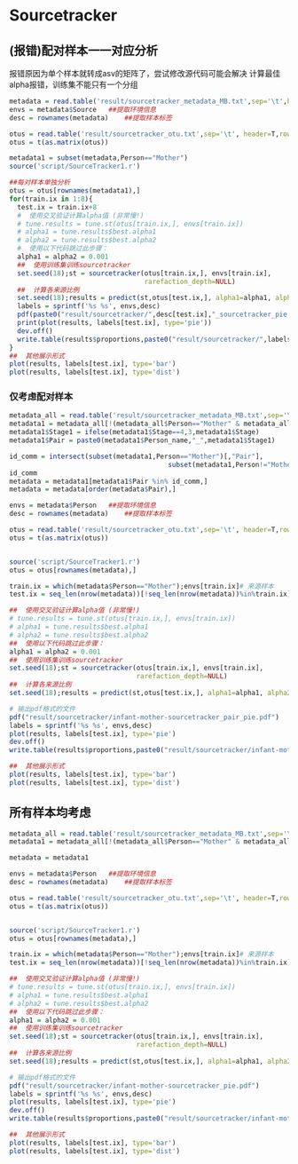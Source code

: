 # Sourcetracker

## (报错)配对样本一一对应分析

报错原因为单个样本就转成asv的矩阵了，尝试修改源代码可能会解决
计算最佳alpha报错，训练集不能只有一个分组

```r
metadata = read.table('result/sourcetracker_metadata_MB.txt',sep='\t',h=T,row.names=1,check=F,comment='')
envs = metadata$Source   ##提取环境信息
desc = rownames(metadata)    ##提取样本标签

otus = read.table('result/sourcetracker_otu.txt',sep='\t', header=T,row.names=1,check=F,skip=1,comment='')
otus = t(as.matrix(otus))

metadata1 = subset(metadata,Person=="Mother")
source('script/SourceTracker1.r')

##每对样本单独分析
otus = otus[rownames(metadata1),]
for(train.ix in 1:8){
  test.ix = train.ix+8
  #  使用交叉验证计算alpha值 (非常慢!)
  # tune.results = tune.st(otus[train.ix,], envs[train.ix])
  # alpha1 = tune.results$best.alpha1
  # alpha2 = tune.results$best.alpha2
  #  使用以下代码跳过此步骤：
  alpha1 = alpha2 = 0.001
  ##  使用训练集训练sourcetracker
  set.seed(18);st = sourcetracker(otus[train.ix,], envs[train.ix],
                                  rarefaction_depth=NULL)
  ##  计算各来源比例
  set.seed(18);results = predict(st,otus[test.ix,], alpha1=alpha1, alpha2=alpha2)
  labels = sprintf('%s %s', envs,desc)
  pdf(paste0("result/sourcetracker/",desc[test.ix],"_sourcetracker_pie.pdf"))
  print(plot(results, labels[test.ix], type='pie'))
  dev.off()
  write.table(results$proportions,paste0("result/sourcetracker/",labels[test.ix],"_sourcetracker_prop.txt"),sep="\t",quote=F,col.names = NA)
}
##  其他展示形式
plot(results, labels[test.ix], type='bar')
plot(results, labels[test.ix], type='dist')
```

### 仅考虑配对样本
```r

metadata_all = read.table('result/sourcetracker_metadata_MB.txt',sep='\t',h=T,row.names=1,check=F,comment='')
metadata1 = metadata_all[!(metadata_all$Person=="Mother" & metadata_all$Source=="Stool"),]
metadata1$Stage1 = ifelse(metadata1$Stage==4,3,metadata1$Stage)
metadata1$Pair = paste0(metadata1$Person_name,"_",metadata1$Stage1)

id_comm = intersect(subset(metadata1,Person=="Mother")[,"Pair"],
										subset(metadata1,Person!="Mother")[,"Pair"])
id_comm
metadata = metadata1[metadata1$Pair %in% id_comm,]
metadata = metadata[order(metadata$Pair),]

envs = metadata$Person   ##提取环境信息
desc = rownames(metadata)    ##提取样本标签

otus = read.table('result/sourcetracker_otu.txt',sep='\t', header=T,row.names=1,check=F,skip=1,comment='')
otus = t(as.matrix(otus))


source('script/SourceTracker1.r')
otus = otus[rownames(metadata),]

train.ix = which(metadata$Person=="Mother");envs[train.ix]# 来源样本
test.ix = seq_len(nrow(metadata))[!seq_len(nrow(metadata))%in%train.ix];envs[test.ix] # 研究的样本

##  使用交叉验证计算alpha值 (非常慢!)
# tune.results = tune.st(otus[train.ix,], envs[train.ix])
# alpha1 = tune.results$best.alpha1
# alpha2 = tune.results$best.alpha2
##  使用以下代码跳过此步骤：
alpha1 = alpha2 = 0.001
##  使用训练集训练sourcetracker
set.seed(18);st = sourcetracker(otus[train.ix,], envs[train.ix],
                                rarefaction_depth=NULL)
##  计算各来源比例
set.seed(18);results = predict(st,otus[test.ix,], alpha1=alpha1, alpha2=alpha2)

# 输出pdf格式的文件
pdf("result/sourcetracker/infant-mother-sourcetracker_pair_pie.pdf")     
labels = sprintf('%s %s', envs,desc)
plot(results, labels[test.ix], type='pie')
dev.off()
write.table(results$proportions,paste0("result/sourcetracker/infant-mother-sourcetracker_pair_prop.txt"),sep="\t",quote=F,col.names = NA)

##  其他展示形式
plot(results, labels[test.ix], type='bar')
plot(results, labels[test.ix], type='dist')
```
## 所有样本均考虑
```r
metadata_all = read.table('result/sourcetracker_metadata_MB.txt',sep='\t',h=T,row.names=1,check=F,comment='')
metadata1 = metadata_all[!(metadata_all$Person=="Mother" & metadata_all$Source=="Stool"),]

metadata = metadata1

envs = metadata$Person   ##提取环境信息
desc = rownames(metadata)    ##提取样本标签

otus = read.table('result/sourcetracker_otu.txt',sep='\t', header=T,row.names=1,check=F,skip=1,comment='')
otus = t(as.matrix(otus))


source('script/SourceTracker1.r')
otus = otus[rownames(metadata),]

train.ix = which(metadata$Person=="Mother");envs[train.ix]# 来源样本
test.ix = seq_len(nrow(metadata))[!seq_len(nrow(metadata))%in%train.ix];envs[test.ix] # 研究的样本

##  使用交叉验证计算alpha值 (非常慢!)
# tune.results = tune.st(otus[train.ix,], envs[train.ix])
# alpha1 = tune.results$best.alpha1
# alpha2 = tune.results$best.alpha2
##  使用以下代码跳过此步骤：
alpha1 = alpha2 = 0.001
##  使用训练集训练sourcetracker
set.seed(18);st = sourcetracker(otus[train.ix,], envs[train.ix],
                                rarefaction_depth=NULL)
##  计算各来源比例
set.seed(18);results = predict(st,otus[test.ix,], alpha1=alpha1, alpha2=alpha2)

# 输出pdf格式的文件
pdf("result/sourcetracker/infant-mother-sourcetracker_pie.pdf")     
labels = sprintf('%s %s', envs,desc)
plot(results, labels[test.ix], type='pie')
dev.off()
write.table(results$proportions,paste0("result/sourcetracker/infant-mother-sourcetracker_prop.txt"),sep="\t",quote=F,col.names = NA)

##  其他展示形式
plot(results, labels[test.ix], type='bar')
plot(results, labels[test.ix], type='dist')
```
